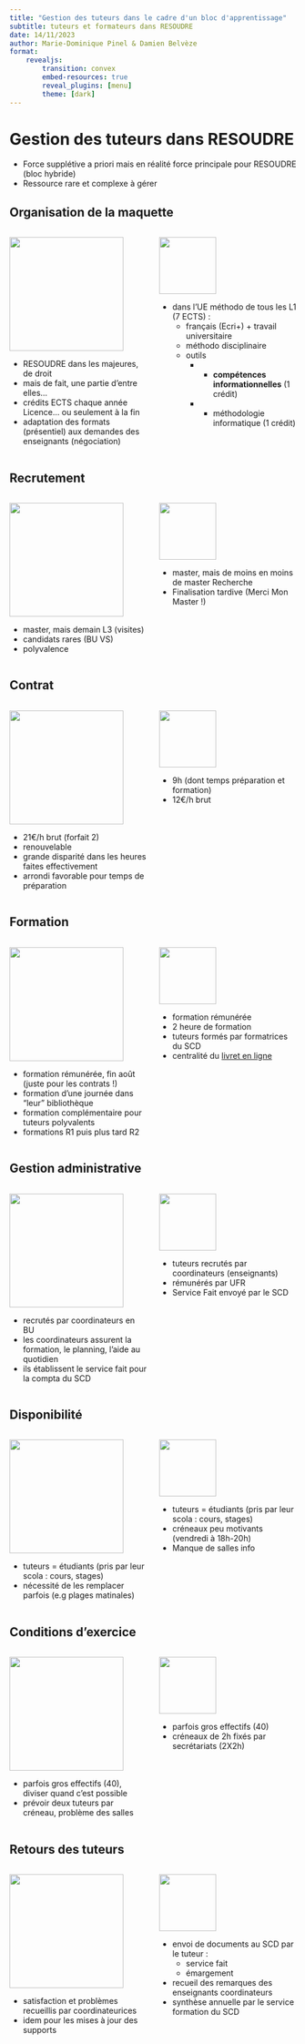 ```yaml
---
title: "Gestion des tuteurs dans le cadre d'un bloc d'apprentissage"
subtitle: tuteurs et formateurs dans RESOUDRE
date: 14/11/2023
author: Marie-Dominique Pinel & Damien Belvèze
format: 
    revealjs:
        transition: convex
        embed-resources: true
        reveal_plugins: [menu]
        theme: [dark]
---
```


# Gestion des tuteurs dans RESOUDRE {background-color="#fef1da"}

- Force supplétive a priori mais en réalité force principale pour RESOUDRE (bloc hybride)
- Ressource rare et complexe à gérer

## Organisation de la maquette{background-color="#fef1da" .smaller}
:::: {.columns}
::: {.column width="50%"}

![](images/logo_UR.png){width="200px"}

- RESOUDRE dans les majeures, de droit
- mais de fait, une partie d'entre elles...
- crédits ECTS chaque année Licence... ou seulement à la fin
- adaptation des formats (présentiel) aux demandes des enseignants (négociation)

:::
::: {.column width="50%"}

![](images/logo_UR2.png){width="100px"}

- dans l'UE méthodo de tous les L1 (7 ECTS) :
    * français (Ecri+) + travail universitaire
    * méthodo disciplinaire
    * outils
        * - **compétences informationnelles** (1 crédit)
        * - méthodologie informatique (1 crédit)

:::
::::

## Recrutement{background-color="#fef1da"}
:::: {.columns}
::: {.column width="50%" .incremental }

![](images/logo_UR.png){width="200px"}

- master, mais demain L3 (visites)
- candidats rares (BU VS)
- polyvalence

:::
::: {.column width="50%" .incremental}

![](images/logo_UR2.png){width="100px"}

- master, mais de moins en moins de master Recherche
- Finalisation tardive (Merci Mon Master !)


:::
::::

## Contrat{background-color="#fef1da"}
:::: {.columns}
::: {.column width="50%" .incremental}

![](images/logo_UR.png){width="200px"}

- 21€/h brut (forfait 2)
- renouvelable
- grande disparité dans les heures faites effectivement
- arrondi favorable pour temps de préparation

:::
::: {.column width="50%" .incremental}

![](images/logo_UR2.png){width="100px"}

- 9h (dont temps préparation et formation)
- 12€/h brut


:::
::::

## Formation{background-color="#fef1da" .smaller}
:::: {.columns}
::: {.column width="50%"}

![](images/logo_UR.png){width="200px"}

- formation rémunérée, fin août (juste pour les contrats !)
- formation d'une journée dans "leur" bibliothèque
- formation complémentaire pour tuteurs polyvalents
- formations R1 puis plus tard R2

:::
::: {.column width="50%"}

![](images/logo_UR2.png){width="100px"}

- formation rémunérée
- 2 heure de formation
- tuteurs formés par formatrices du SCD
- centralité du [livret en ligne](https://tutos.bu.univ-rennes2.fr/c.php?g=703050)

:::
::::

## Gestion administrative{background-color="#fef1da"}
:::: {.columns}
::: {.column width="50%"}

![](images/logo_UR.png){width="200px"}

- recrutés par coordinateurs en BU
- les coordinateurs assurent la formation, le planning, l'aide au quotidien
- ils établissent le service fait pour la compta du SCD

:::
::: {.column width="50%"}

![](images/logo_UR2.png){width="100px"}

- tuteurs recrutés par coordinateurs (enseignants)
- rémunérés par UFR
- Service Fait envoyé par le SCD


:::
::::

## Disponibilité{background-color="#fef1da"}
:::: {.columns}
::: {.column width="50%" .incremental}

![](images/logo_UR.png){width="200px"}

- tuteurs = étudiants (pris par leur scola : cours, stages)
- nécessité de les remplacer parfois (e.g plages matinales)


:::
::: {.column width="50%" .incremental}

![](images/logo_UR2.png){width="100px"}

- tuteurs = étudiants (pris par leur scola : cours, stages)
- créneaux peu motivants (vendredi à 18h-20h)
- Manque de salles info


:::
::::

## Conditions d'exercice{background-color="#fef1da"}
:::: {.columns}
::: {.column width="50%" .incremental}

![](images/logo_UR.png){width="200px"}

- parfois gros effectifs (40), diviser quand c'est possible
- prévoir deux tuteurs par créneau, problème des salles


:::
::: {.column width="50%" .incremental}

![](images/logo_UR2.png){width="100px"}

- parfois gros effectifs (40)
- créneaux de 2h fixés par secrétariats (2X2h)

:::
::::


## Retours des tuteurs{background-color="#fef1da" .smaller}
:::: {.columns}
::: {.column width="50%" .incremental}

![](images/logo_UR.png){width="200px"}

- satisfaction et problèmes recueillis par coordinateurices
- idem pour les mises à jour des supports

:::
::: {.column width="50%" .incremental}

![](images/logo_UR2.png){width="100px"}

- envoi de documents au SCD par le tuteur :
    * service fait
    * émargement
- recueil des remarques des enseignants coordinateurs
- synthèse annuelle par le service formation du SCD

:::
::::


## {background-image="images/questions.gif" background-size="contain"}
